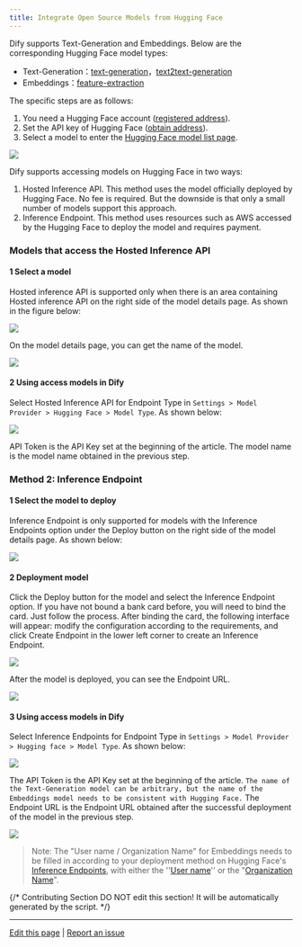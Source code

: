 ```yaml
---
title: Integrate Open Source Models from Hugging Face
---
```



Dify supports Text-Generation and Embeddings. Below are the corresponding Hugging Face model types:

* Text-Generation：[text-generation](https://huggingface.co/models?pipeline\_tag=text-generation\&sort=trending)，[text2text-generation](https://huggingface.co/models?pipeline\_tag=text2text-generation\&sort=trending)
* Embeddings：[feature-extraction](https://huggingface.co/models?pipeline\_tag=feature-extraction\&sort=trending)

The specific steps are as follows:

1. You need a Hugging Face account ([registered address](https://huggingface.co/join)).
2. Set the API key of Hugging Face ([obtain address](https://huggingface.co/settings/tokens)).
3. Select a model to enter the [Hugging Face model list page](https://huggingface.co/models?pipeline\_tag=text-generation\&sort=trending).

![](https://assets-docs.dify.ai/dify-enterprise-mintlify/en/development/models-integration/af8a771b1e71152837e0f25b87a4471e.png)

Dify supports accessing models on Hugging Face in two ways:

1. Hosted Inference API. This method uses the model officially deployed by Hugging Face. No fee is required. But the downside is that only a small number of models support this approach.
2. Inference Endpoint. This method uses resources such as AWS accessed by the Hugging Face to deploy the model and requires payment.

### Models that access the Hosted Inference API

#### 1 Select a model

Hosted inference API is supported only when there is an area containing Hosted inference API on the right side of the model details page. As shown in the figure below:

![](https://assets-docs.dify.ai/dify-enterprise-mintlify/en/development/models-integration/dc5a5584cef16fe76595058d37043546.png)

On the model details page, you can get the name of the model.

![](https://assets-docs.dify.ai/dify-enterprise-mintlify/en/development/models-integration/248a80fb0dac520e690cb122dbe91324.png)

#### 2 Using access models in Dify

Select Hosted Inference API for Endpoint Type in `Settings > Model Provider > Hugging Face > Model Type`. As shown below:

![](https://assets-docs.dify.ai/dify-enterprise-mintlify/en/development/models-integration/425f762f4b4b88d7ff69f5e3e898e6d0.png)

API Token is the API Key set at the beginning of the article. The model name is the model name obtained in the previous step.

### Method 2: Inference Endpoint

#### 1 Select the model to deploy

Inference Endpoint is only supported for models with the Inference Endpoints option under the Deploy button on the right side of the model details page. As shown below:

![](https://assets-docs.dify.ai/dify-enterprise-mintlify/en/development/models-integration/0821340197577ff126440b2558446890.png)

#### 2 Deployment model

Click the Deploy button for the model and select the Inference Endpoint option. If you have not bound a bank card before, you will need to bind the card. Just follow the process. After binding the card, the following interface will appear: modify the configuration according to the requirements, and click Create Endpoint in the lower left corner to create an Inference Endpoint.

![](https://assets-docs.dify.ai/dify-enterprise-mintlify/en/development/models-integration/f7582adc0937dc4f038e462b578d9c17.png)

After the model is deployed, you can see the Endpoint URL.

![](https://assets-docs.dify.ai/dify-enterprise-mintlify/en/development/models-integration/30c38995813c0d05c35c42dc0f1d467c.png)

#### 3 Using access models in Dify

Select Inference Endpoints for Endpoint Type in `Settings > Model Provider > Hugging face > Model Type`. As shown below:

![](https://assets-docs.dify.ai/dify-enterprise-mintlify/en/development/models-integration/736421b38ac731e58585487ca2040c8b.png)

The API Token is the API Key set at the beginning of the article. `The name of the Text-Generation model can be arbitrary, but the name of the Embeddings model needs to be consistent with Hugging Face.` The Endpoint URL is the Endpoint URL obtained after the successful deployment of the model in the previous step.

![](https://assets-docs.dify.ai/dify-enterprise-mintlify/en/development/models-integration/6a8908cace5b287070577bf555d69b0c.png)

> Note: The "User name / Organization Name" for Embeddings needs to be filled in according to your deployment method on Hugging Face's [Inference Endpoints](https://huggingface.co/docs/inference-endpoints/guides/access), with either the ''[User name](https://huggingface.co/settings/account)'' or the "[Organization Name](https://ui.endpoints.huggingface.co/)".

{/*
Contributing Section
DO NOT edit this section!
It will be automatically generated by the script.
*/}

---

[Edit this page](https://github.com/langgenius/dify-docs/edit/main/en/development/models-integration/hugging-face.mdx) | [Report an issue](https://github.com/langgenius/dify-docs/issues/new?template=docs.yml)

